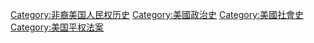 [[Category:非裔美国人民权历史|Category:非裔美国人民权历史]]
[[Category:美國政治史|Category:美國政治史]]
[[Category:美國社會史|Category:美國社會史]]
[[Category:美国平权法案|Category:美国平权法案]]